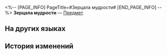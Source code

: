 <%-- [PAGE_INFO]
PageTitle=#Зерцала мудрости#
[END_PAGE_INFO] --%>
{{Предмет Инфобокс
|id          = 262005
|Изображение = Предмет Зерцала мудрости.png
|Тип         = 
|Инвентарь   = 
|Редкость    = 3
|Эффект      = 
|Описание    = Украшение для головы вашего геозавра.
}}
{{Описание|Похоже, это подарок новым ученикам Рощи муз. Его никогда не пробовали надевать на геозавров, но оно весьма идёт!}}
'''Зерцала мудрости''' — [[Предмет]].

==На других языках==
{{На других языках
|en   = Scholar's Mirror
|zhs  = 博学镜
|zht  = 博學鏡
|ja   = 博識メガネ
|ko   = 박식 안경
|es   = Lentes del erudito
|fr   = Miroir de l'érudit
|ru   = Зерцала мудрости
|th   = แว่นผู้รอบรู้
|vi   = Kính Bác Học
|de   = Gelehrtenspiegel
|id   = Kacamata Cendekia
|pt   = Espelho do Erudito
}}

==История изменений==
{{История изменений|3.6}}